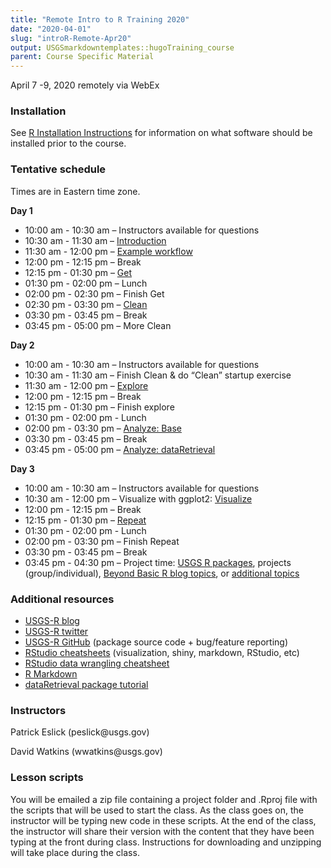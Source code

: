 ```yaml
---
title: "Remote Intro to R Training 2020"
date: "2020-04-01"
slug: "introR-Remote-Apr20"
output: USGSmarkdowntemplates::hugoTraining_course
parent: Course Specific Material
---
```


April 7 -9, 2020 remotely via WebEx

### Installation

See [R Installation Instructions](/installr) for information on what software should be installed prior to the course. 

### Tentative schedule

Times are in Eastern time zone.

**Day 1**

* 10:00 am - 10:30 am – Instructors available for questions
* 10:30 am - 11:30 am – [Introduction](/intro-curriculum/Introduction)
* 11:30 am - 12:00 pm – [Example workflow](/intro-curriculum/data/data_workflow.Rmd)
* 12:00 pm - 12:15 pm – Break
* 12:15 pm - 01:30 pm – [Get](/intro-curriculum/Get)
* 01:30 pm - 02:00 pm – Lunch
* 02:00 pm - 02:30 pm – Finish Get
* 02:30 pm - 03:30 pm – [Clean](/intro-curriculum/Clean)
* 03:30 pm - 03:45 pm – Break
* 03:45 pm - 05:00 pm – More Clean

**Day 2**

* 10:00 am - 10:30 am – Instructors available for questions
* 10:30 am - 11:30 am – Finish Clean & do "Clean" startup exercise
* 11:30 am - 12:00 pm – [Explore](/intro-curriculum/Explore)
* 12:00 pm - 12:15 pm – Break
* 12:15 pm - 01:30 pm – Finish explore
* 01:30 pm - 02:00 pm - Lunch
* 02:00 pm - 03:30 pm – [Analyze: Base](/intro-curriculum/Analyze)
* 03:30 pm - 03:45 pm – Break
* 03:45 pm - 05:00 pm – [Analyze: dataRetrieval](https://cran.r-project.org/web/packages/dataRetrieval/dataRetrieval.pdf) 

**Day 3**

* 10:00 am - 10:30 am – Instructors available for questions
* 10:30 am - 12:00 pm – Visualize with ggplot2: [Visualize](/intro-curriculum/ggplot2/)
* 12:00 pm - 12:15 pm – Break
* 12:15 pm - 01:30 pm – [Repeat](/intro-curriculum/Reproduce/)
* 01:30 pm - 02:00 pm - Lunch
* 02:00 pm - 03:30 pm – Finish Repeat
* 03:30 pm - 03:45 pm – Break
* 03:45 pm - 04:30 pm – Project time: [USGS R packages](/intro-curriculum/USGS/), projects (group/individual), [Beyond Basic R blog topics](https://waterdata.usgs.gov/blog/tags/beyond-basic-r/), or [additional topics](/intro-curriculum/Additional/)

### Additional resources

* [USGS-R blog](https://waterdata.usgs.gov/blog/tags/r/)
* [USGS-R twitter](https://twitter.com/USGS_R)
* [USGS-R GitHub](https://github.com/USGS-R) (package source code + bug/feature reporting)
* [RStudio cheatsheets](https://www.rstudio.com/resources/cheatsheets/) (visualization, shiny, markdown, RStudio, etc)
* [RStudio data wrangling cheatsheet](https://www.rstudio.com/wp-content/uploads/2015/02/data-wrangling-cheatsheet.pdf)
* [R Markdown](http://rmarkdown.rstudio.com/lesson-1.html)
* [dataRetrieval package tutorial](https://owi.usgs.gov/R/dataRetrieval.html#1)

### Instructors

Patrick Eslick (peslick@usgs.gov)

David Watkins (wwatkins@usgs.gov)

### Lesson scripts

You will be emailed a zip file containing a project folder and .Rproj file with the scripts that will be used to start the class. As the class goes on, the instructor will be typing new code in these scripts. At the end of the class, the instructor will share their version with the content that they have been typing at the front during class. Instructions for downloading and unzipping will take place during the class.
